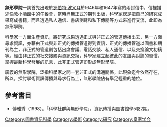 '''無形學院'''一詞首先出現於[[罗伯特·波义耳|罗伯特·波义耳]]於1646年和1647年寫的兩封信中，信裡描述[[倫敦|倫敦]]小酒館中的[[午餐會|午餐會]]，當時尚無正式的期刊出版，科學家總是把自己的研究成果寫成書籍，而且透過私人通信、書店瀏覽和私下傳閱等方式來進行交流，此即為無形學院。

科學家一方面生產資訊，將研究成果透過正式與非正式的管道傳播出去，另一方面尋求資訊，亦藉由正式與非正式的傳播管道得到資訊，正式的傳播管道以圖書和期刊為主，非正式的管道則包括出席會議、電話交談、私人通信、以及交換論文初稿等。經由非正式的社交接觸與資訊交換，科學家建立起彼此的友誼與討論的習慣，掌握最新科學發展的訊息，此非正式管道即形成無形學院。

廣義的無形學院，泛指科學家之間一套非正式的溝通關係，此現象迄今依然存在，所以，探討學術資訊傳播與尋求行為上，無形學院佔有舉足輕重的地位。

== 參考書目 ==
*傅雅秀（1998）。「科學社群與無形學院」，資訊傳播與圖書館學5卷2期。

{{Library science-stub}}

[[Category:圖書資訊科學|Category:圖書資訊科學]]
[[Category:學術|Category:學術]]
[[Category:研究|Category:研究]]
[[Category:皇家学会|Category:皇家学会]]